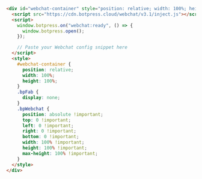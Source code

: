 ```html {8} [expandable]
<div id="webchat-container" style="position: relative; width: 100%; height: 100%;">
  <script src="https://cdn.botpress.cloud/webchat/v3.1/inject.js"></script>
  <script>
    window.botpress.on("webchat:ready", () => {
      window.botpress.open();
    });

    // Paste your Webchat config snippet here
  </script>
  <style>
    #webchat-container {
      position: relative;
      width: 100%;
      height: 100%;
    }
    .bpFab {
      display: none;
    }
    .bpWebchat {
      position: absolute !important;
      top: 0 !important;
      left: 0 !important;
      right: 0 !important;
      bottom: 0 !important;
      width: 100% !important;
      height: 100% !important;
      max-height: 100% !important;
    }
  </style>
</div>
```
